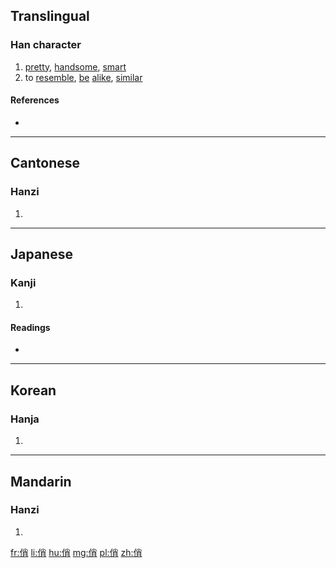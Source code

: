 ==Translingual==

===Han character===
{{Han char|rn=9|rad=人|as=07|sn=9|four=2922<sub>7</sub>|canj=人火月 (OFB)|ids=⿰[[亻]][[肖]]}}

# [[pretty]], [[handsome]], [[smart]]
# to [[resemble]], [[be]] [[alike]], [[similar]]

====References====
* {{Han ref|kx=0104.220|dkj=00680|dj=0221.060|hdz=10159.030|uh=4FCF|ud=20431|bh=AB4E|bd=43854}}

----

==Cantonese==

===Hanzi===
{{yue-hanzi|jyut=|y=chiu3}}

# {{defn|lang=yue|sort=人07}}

----

==Japanese==

===Kanji===
{{ja-kanji|grade=|rs=人07}}

# {{defn|lang=ja|sort=人07}}

====Readings====
* {{ja-readings|on=[[せう]] (seu)|kun=[[にる]] (niru), [[かたどる]] (katadoru), [[みめといさま]] (mimetoisama)}}

----

==Korean==

===Hanja===
{{ko-hanja|hangeul=소|rv=so|mr=so}}

# {{defn|lang=ko|sort=人07}}

----

==Mandarin==

===Hanzi===
{{cmn-hanzi|pin=[[qiào]] ([[qiao4]])|wg=ch'iao<sup>4</sup>}}

# {{defn|lang=cmn|sort=人07}}

[[fr:俏]]
[[li:俏]]
[[hu:俏]]
[[mg:俏]]
[[pl:俏]]
[[zh:俏]]